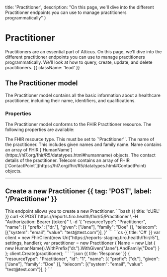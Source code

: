   title: 'Practitioner',
  description: "On this page, we'll dive into the different Practitioner endpoints you can use to manage practitioners programmatically"
}

# Practitioner

Practitioners are an essential part of Atticus. On this page, we'll dive into the different practitioner endpoints you can use to manage practitioners programmatically. We'll look at how to query, create, update, and delete practitioners. {{ className: 'lead' }}

## The Practitioner model

The Practitioner model contains all the basic information about a healthcare practitioner, including their name, identifiers, and qualifications.

### Properties

The Practitioner model conforms to the FHIR Practitioner resource. The following properties are available:

<Properties>
  <Property name="resourceType" type="'Practitioner'" required>
      The FHIR resource type. This must be set to `'Practitioner'`.
  </Property>
  <Property name="name" type="HumanName[]" href='https://hl7.org/fhir/R5/practitioner-definitions.html#Practitioner.name'>
      The name of the practitioner. This includes given names and family name. Name contains an array of FHIR [`HumanName`](https://hl7.org/fhir/R5/datatypes.html#humanname) objects.
  </Property>
  <Property name="name" type="ContactPoint[]" href='https://hl7.org/fhir/R5/practitioner-definitions.html#Practitioner.telecom'>
      The contact details of the practitioner. Telecom contains an array of FHIR [`ContactPoint`](https://hl7.org/fhir/R5/datatypes.html#ContactPoint) objects.
  </Property>
</Properties>

---

## Create a new Practitioner {{ tag: 'POST', label: '/Practitioner' }}

<Row>
  <Col>
    This endpoint allows you to create a new Practitioner.
  </Col>
  <Col sticky>
    <CodeGroup title="Request" tag="POST" label="/Practitioner">
    ```bash {{ title: 'cURL' }}
    curl -X POST https://reports.tiro.health/fhir/r5/Practitioner \
      -H "Authorization: Bearer {token}" \
      -d '{
        "resourceType": "Practitioner",
        "name": [{
          "prefix": ["dr."],
          "given": ["Jane"],
          "family": "Doe"
        }],
        "telecom": [{"system": "email", "value": "test@test.com"}],
      }'
    ```
    ```cs {{ title: 'C#' }}
    var client = new FhirClient(new Uri("https://reports-staging.tiro.health/fhir/r5"), settings, handler);
    var practitioner = new Practitioner
    {
      Name = new List<HumanName>
      {
        new HumanName().WithPrefix("dr.").WithGiven("Jane").AndFamily("Doe")
      }
    };
    client.Create(practitioner);
    ```
    </CodeGroup>
    ```json {{ title: 'Response' }}
    {
      "resourceType": "Practitioner",
      "id": "1",
      "name": [{
        "prefix": ["dr."],
        "given": ["Jane"],
        "family": "Doe"
      }],
      "telecom": [{"system": "email", "value": "test@test.com"}],
    }
    ```
  </Col>
</Row>
